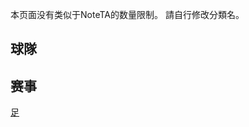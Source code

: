 {{CGroupH|name=巴勒斯坦职业足球联赛|desc=巴勒斯坦職業足球聯賽}}<noinclude>[[Category:體育公共轉換組模板|足{{SUBPAGENAME}}]]

本页面没有类似于NoteTA的数量限制。
請自行修改分類名。

== 球隊 ==
</noinclude>
{{CItem|zh:内斯谷回归; zh-hans:内斯谷回归; zh-cn:内斯谷回归; zh-hk:塔拉治華迪艾尼斯; |original=Taraji Wadi Al-Nes}}
{{CItem|zh:新月圣城; zh-hans:新月圣城; zh-cn:新月圣城; zh-hk:希拉爾基斯; |original=Hilal Al-Quds}}
{{CItem|zh:哈利勒沙巴布; zh-hans:哈利勒青年; zh-cn:哈利勒青年; zh-hk:薩巴艾基哈爾; |original=Shabab Al-Khalil}}
<noinclude>

== 赛事 ==
</noinclude>
{{CItem|zh:西岸足球超级联赛; zh-hans:西岸足球超级联赛; zh-cn:西岸足球超级联赛; zh-hant:西岸超級足球聯賽; zh-hk:西岸超級足球聯賽; |original=West Bank Premier League}}
{{CItem|zh:巴勒斯坦杯; zh-hans:巴勒斯坦杯; zh-cn:巴勒斯坦杯; zh-hk:巴勒斯坦盃; |original=Palestine Cup}}
</noinclude>{{CGroupF}}